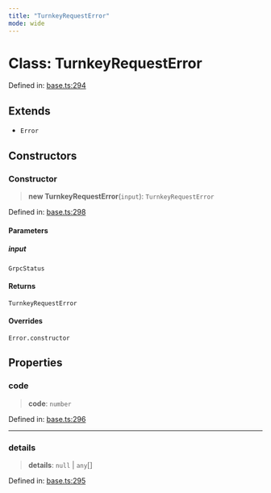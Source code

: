 ```yaml
---
title: "TurnkeyRequestError"
mode: wide
---
```

  
# Class: TurnkeyRequestError

Defined in: [base.ts:294](https://github.com/tkhq/sdk/blob/ee72856c3f450731d7501ab05001215768b71500/packages/http/src/base.ts#L294)

## Extends

- `Error`

## Constructors

### Constructor

> **new TurnkeyRequestError**(`input`): `TurnkeyRequestError`

Defined in: [base.ts:298](https://github.com/tkhq/sdk/blob/ee72856c3f450731d7501ab05001215768b71500/packages/http/src/base.ts#L298)

#### Parameters

##### input

`GrpcStatus`

#### Returns

`TurnkeyRequestError`

#### Overrides

`Error.constructor`

## Properties

### code

> **code**: `number`

Defined in: [base.ts:296](https://github.com/tkhq/sdk/blob/ee72856c3f450731d7501ab05001215768b71500/packages/http/src/base.ts#L296)

***

### details

> **details**: `null` \| `any`[]

Defined in: [base.ts:295](https://github.com/tkhq/sdk/blob/ee72856c3f450731d7501ab05001215768b71500/packages/http/src/base.ts#L295)
